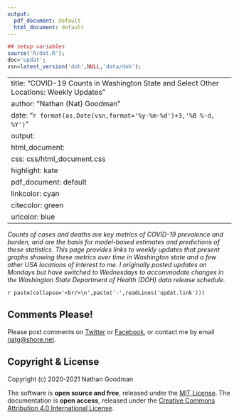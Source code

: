 ```yaml
---
output:
  pdf_document: default
  html_document: default
---
```

```r
## setup variables
source('R/dat.R');
doc='updat';
vsn=latest_version('doh',NULL,'data/doh');
```
---
title: "COVID-19 Counts in Washington State and Select Other Locations: Weekly Updates"
author: "Nathan (Nat) Goodman"
date: "`r format(as.Date(vsn,format='%y-%m-%d')+3,'%B %-d, %Y')`"
output:
  html_document:
    css: css/html_document.css
    highlight: kate
  pdf_document: default
linkcolor: cyan
citecolor: green
urlcolor: blue
---

*Counts of cases and deaths are key metrics of COVID-19 prevalence and burden, and are the basis for model-based estimates and predictions of these statistics. This page provides links to weekly updates that present graphs showing these metrics over time in Washington state and a few other USA locations of interest to me. I originally posted updates on Mondays but have switched to Wednesdays to accommodate changes in the Washington State Department of Health (DOH) data release schedule.*

`r paste(collapse='<br/>\n',paste('-',readLines('updat.link')))`<br/>

## Comments Please!

Please post comments on [Twitter](https://twitter.com/gnatgoodman) or [Facebook](https://www.facebook.com/nathan.goodman.3367), or contact me by email [natg@shore.net](mailto:natg@shore.net). 

## Copyright & License

Copyright (c) 2020-2021 Nathan Goodman

The software is **open source and free**, released under the [MIT License](https://opensource.org/licenses/MIT). The documentation is **open access**, released under the [Creative Commons Attribution 4.0 International License](https://creativecommons.org/licenses/by/4.0).
